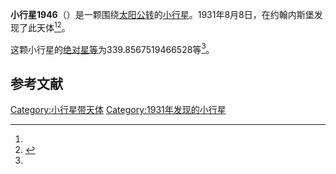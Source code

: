 {{Infobox planet
| bgcolour = #FFFFC0
| name = 1946 Walraven
| symbol = 
| image = 
| caption = 
| discovery = yes
| discovery_ref = 
| discoverer = {{link-en|亨德里克·范·基特|Hendrik van Gent}}
| discovery_site = [[约翰内斯堡|约翰内斯堡]] 
| discovered = 1931年8月8日
| designations = yes
| mp_name = 
| named_after = 
| alt_names = 1931 PH/ 1952 PB / 1959 RE1 / 1966 TC / 1972 JE1
| mp_category = [[主带小行星|主带小行星]]
| orbit_ref = <ref name="a">[http://ssd.jpl.nasa.gov/sbdb.cgi?sstr=1946 1946 Walraven] {{Wayback|url=http://ssd.jpl.nasa.gov/sbdb.cgi?sstr=1946 |date=20210121063005 }}，小行星數據庫瀏覽器（JPL Small-Body Database Browser）－[[美国国家航空航天局|美国国家航空航天局]]喷气推进实验室</ref>
| epoch = 2456400.5 (2013年4月18日更新)
| aphelion = {{convert|2.833591283497607|AU|km|3|abbr=on|lk=out}}
| perihelion = {{convert|1.751876821337655|AU|km|3|abbr=on}}
| semimajor = {{convert|2.292734052417631|AU|km|3|abbr=on}}
| eccentricity = 0.235900553
| period = 1268.028307 [[日|日]]<br />3.47[[儒略年|儒略年]]
| avg_speed = 
| inclination = 8.164404461619766
| asc_node = 17.28314393908968
| mean_anomaly = 
| arg_peri = 339.8567519466528
| satellites = 
| physical_characteristics = yes
| dimensions = 
| mass = 
| density = 
| surface_grav = 
| escape_velocity = 
| sidereal_day = 
| axial_tilt = 
| pole_ecliptic_lat = 
| pole_ecliptic_lon = 
| albedo = 
| temperatures= 
| temp_name1 = 
| mean_temp_1 = 
| max_temp_1 = 
| temp_name2 = 
| max_temp_2 = 
| spectral_type = 
| abs_magnitude = 339.8567519466528
}}

'''小行星1946'''（{{lang-en|1946 Walraven}}）是一颗围绕[[太阳|太阳]][[公转|公转]]的[[小行星|小行星]]。1931年8月8日，{{link-en|亨德里克·范·基特|Hendrik van Gent}}在约翰内斯堡发现了此天体<ref name="a" /><ref>{{cite news|title=小行星列表|url=http://cfa-www.harvard.edu/iau/lists/NumberedMPs.txt|accessdate=2013-07-08|newspaper=哈佛大学|archive-date=2008-05-17|archive-url=https://web.archive.org/web/20080517010638/http://cfa-www.harvard.edu/iau/lists/NumberedMPs.txt|dead-url=no}}</ref>。

这颗小行星的[[绝对星等|绝对星等]]为339.8567519466528等<ref name="a" />。

==参考文献==
{{reflist}}
{{Minor Planet Number|[[小行星1945|小行星1945]]|[[小行星1947|小行星1947]]}}

{{小天体}}

[[Category:小行星带天体|Category:小行星带天体]]
[[Category:1931年发现的小行星|Category:1931年发现的小行星]]

{{asteroid-stub}}